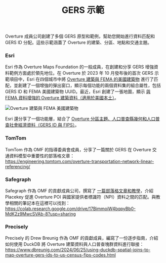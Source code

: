 ﻿---
title: GERS 示範
---

Overture 成員公司創建了多個 GERS 原型和範例，幫助您開始進行資料匹配和 GERS ID 分配。這些示範涵蓋了 Overture 的建築、分區、地點和交通主題。

### Esri

Esri 作為 Overture Maps Foundation 的一般成員，在創建和分享 GERS 增強資料範例方面處於領先地位。在 Overture 於 2023 年 10 月發布後的首次 GERS 示範項目中，Esri 在四個城市中將 [Overture 建築與 FEMA 的美國建築物](https://www.esri.com/arcgis-blog/products/arcgis-online/mapping/enriching-overture-data-with-gers/) 進行了匹配，並創建了一個增強的彈出窗口，顯示每個功能的兩個資料集的組合屬性，包括 GERS ID 和 FEMA 美國建築物 UUID。最近，Esri 創建了一張地圖，顯示 [與 FEMA 資料增強的 Overture 建築資料（適用於美國本土）](https://overture.maps.arcgis.com/home/item.html?id=52e3ebfaf01141d8bdfbaa06dcd96638)。

![Overture 建築與 FEMA 美國建築物](/img/gers/overture-buildings-fema-structures.png)

Esri 還分享了一個功能層，結合了 [Overture 分區主題、人口普查縣幾何和人口普查社會經濟資料（GERS ID 與 FIPS）](https://www.arcgis.com/home/item.html?id=c640a11058e34316a69f6a1e74049f9e)。

### TomTom

TomTom 作為 OMF 的指導委員會成員，分享了一篇關於 GERS 在 Overture 交通資料模型中重要性的部落格文章：https://engineering.tomtom.com/overture-transportation-network-linear-referencing/

### Safegraph

Safegraph 作為 OMF 的貢獻成員公司，撰寫了 [一篇部落格文章和教學](https://www.placekey.io/blog/joining-overture-and-npi-datasets)，介紹 Placekey 促進 Overture POI 與國家提供者標識符（NPI）資料之間的匹配。與教學相關的筆記本在這裡可以找到：https://colab.research.google.com/drive/17BimmoiW4bqpyBb0-MdK2z9MwcSVAb-8?usp=sharing

### Precisely

Precisely 的 Drew Breunig 作為 OMF 的貢獻成員，編寫了一份逐步指南，介紹如何使用 DuckDB 將 Overture 建築資料與人口普查塊群資料進行聯接：https://www.dbreunig.com/2024/06/25/using-duckdb-spatial-joins-to-map-overture-gers-ids-to-us-census-fips-codes.html

